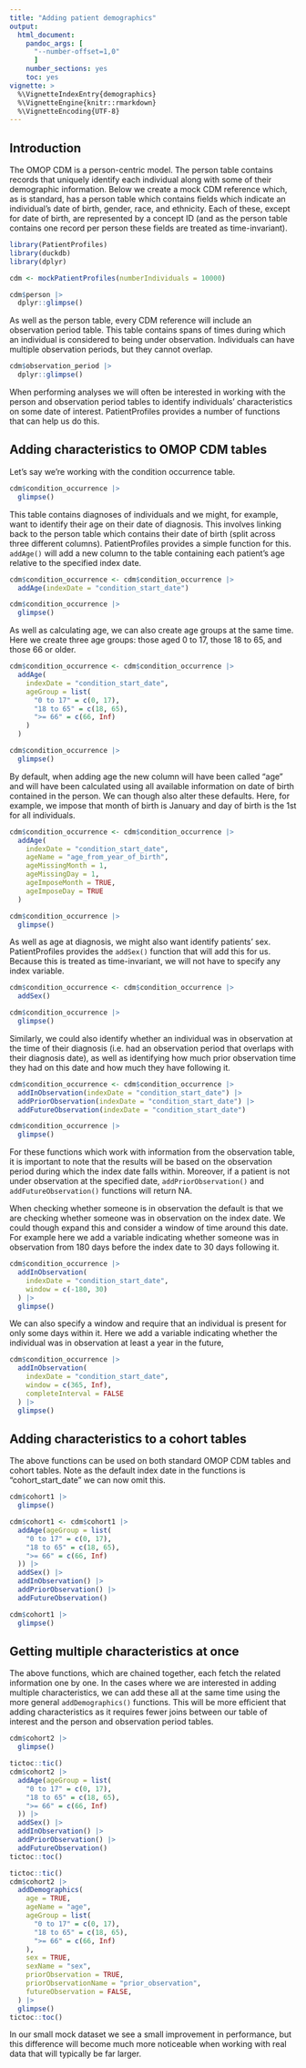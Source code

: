 ```yaml
---
title: "Adding patient demographics"
output: 
  html_document:
    pandoc_args: [
      "--number-offset=1,0"
      ]
    number_sections: yes
    toc: yes
vignette: >
  %\VignetteIndexEntry{demographics}
  %\VignetteEngine{knitr::rmarkdown}
  %\VignetteEncoding{UTF-8}
---
```


## Introduction
The OMOP CDM is a person-centric model. The person table contains records that uniquely identify each individual along with some of their demographic information. Below we create a mock CDM reference which, as is standard, has a person table which contains fields which indicate an individual's date of birth, gender, race, and ethnicity. Each of these, except for date of birth, are represented by a concept ID (and as the person table contains one record per person these fields are treated as time-invariant).

```r
library(PatientProfiles)
library(duckdb)
library(dplyr)

cdm <- mockPatientProfiles(numberIndividuals = 10000)

cdm$person |>
  dplyr::glimpse()
```

As well as the person table, every CDM reference will include an observation period table. This table contains spans of times during which an individual is considered to being under observation. Individuals can have multiple observation periods, but they cannot overlap.

```r
cdm$observation_period |>
  dplyr::glimpse()
```

When performing analyses we will often be interested in working with the person and observation period tables to identify individuals' characteristics on some date of interest. PatientProfiles provides a number of functions that can help us do this.

## Adding characteristics to OMOP CDM tables

Let's say we're working with the condition occurrence table. 

```r
cdm$condition_occurrence |>
  glimpse()
```

This table contains diagnoses of individuals and we might, for example, want to identify their age on their date of diagnosis. This involves linking back to the person table which contains their date of birth (split across three different columns). PatientProfiles provides a simple function for this. `addAge()` will add a new column to the table containing each patient's age relative to the specified index date.

```r
cdm$condition_occurrence <- cdm$condition_occurrence |>
  addAge(indexDate = "condition_start_date")

cdm$condition_occurrence |>
  glimpse()
```

As well as calculating age, we can also create age groups at the same time. Here we create three age groups: those aged 0 to 17, those 18 to 65, and those 66 or older.

```r
cdm$condition_occurrence <- cdm$condition_occurrence |>
  addAge(
    indexDate = "condition_start_date",
    ageGroup = list(
      "0 to 17" = c(0, 17),
      "18 to 65" = c(18, 65),
      ">= 66" = c(66, Inf)
    )
  )

cdm$condition_occurrence |>
  glimpse()
```


By default, when adding age the new column will have been called "age" and will have been calculated using all available information on date of birth contained in the person. We can though also alter these defaults. Here, for example, we impose that month of birth is January and day of birth is the 1st for all individuals.

```r
cdm$condition_occurrence <- cdm$condition_occurrence |>
  addAge(
    indexDate = "condition_start_date",
    ageName = "age_from_year_of_birth",
    ageMissingMonth = 1,
    ageMissingDay = 1,
    ageImposeMonth = TRUE,
    ageImposeDay = TRUE
  )

cdm$condition_occurrence |>
  glimpse()
```

As well as age at diagnosis, we might also want identify patients' sex. PatientProfiles provides the `addSex()` function that will add this for us. Because this is treated as time-invariant, we will not have to specify any index variable.

```r
cdm$condition_occurrence <- cdm$condition_occurrence |>
  addSex()

cdm$condition_occurrence |>
  glimpse()
```

Similarly, we could also identify whether an individual was in observation at the time of their diagnosis (i.e. had an observation period that overlaps with their diagnosis date), as well as identifying how much prior observation time they had on this date and how much they have following it. 

```r
cdm$condition_occurrence <- cdm$condition_occurrence |>
  addInObservation(indexDate = "condition_start_date") |>
  addPriorObservation(indexDate = "condition_start_date") |>
  addFutureObservation(indexDate = "condition_start_date")

cdm$condition_occurrence |>
  glimpse()
```

For these functions which work with information from the observation table, it is important to note that the results will be based on the observation period during which the index date falls within. Moreover, if a patient is not under observation at the specified date, `addPriorObservation()` and `addFutureObservation()` functions will return NA.

When checking whether someone is in observation the default is that we are checking whether someone was in observation on the index date. We could though expand this and consider a window of time around this date. For example here we add a variable indicating whether someone was in observation from 180 days before the index date to 30 days following it.

```r
cdm$condition_occurrence |>
  addInObservation(
    indexDate = "condition_start_date",
    window = c(-180, 30)
  ) |>
  glimpse()
```

We can also specify a window and require that an individual is present for only some days within it. Here we add a variable indicating whether the individual was in observation at least a year in the future,
```r
cdm$condition_occurrence |>
  addInObservation(
    indexDate = "condition_start_date",
    window = c(365, Inf),
    completeInterval = FALSE
  ) |>
  glimpse()
```

## Adding characteristics to a cohort tables

The above functions can be used on both standard OMOP CDM tables and cohort tables. Note as the default index date in the functions is "cohort_start_date" we can now omit this.

```r
cdm$cohort1 |>
  glimpse()

cdm$cohort1 <- cdm$cohort1 |>
  addAge(ageGroup = list(
    "0 to 17" = c(0, 17),
    "18 to 65" = c(18, 65),
    ">= 66" = c(66, Inf)
  )) |>
  addSex() |>
  addInObservation() |>
  addPriorObservation() |>
  addFutureObservation()

cdm$cohort1 |>
  glimpse()
```


## Getting multiple characteristics at once

The above functions, which are chained together, each fetch the related information one by one. In the cases where we are interested in adding multiple characteristics, we can add these all at the same time using the more general `addDemographics()` functions. This will be more efficient that adding characteristics as it requires fewer joins between our table of interest and the person and observation period tables.

```r
cdm$cohort2 |>
  glimpse()

tictoc::tic()
cdm$cohort2 |>
  addAge(ageGroup = list(
    "0 to 17" = c(0, 17),
    "18 to 65" = c(18, 65),
    ">= 66" = c(66, Inf)
  )) |>
  addSex() |>
  addInObservation() |>
  addPriorObservation() |>
  addFutureObservation()
tictoc::toc()

tictoc::tic()
cdm$cohort2 |>
  addDemographics(
    age = TRUE,
    ageName = "age",
    ageGroup = list(
      "0 to 17" = c(0, 17),
      "18 to 65" = c(18, 65),
      ">= 66" = c(66, Inf)
    ),
    sex = TRUE,
    sexName = "sex",
    priorObservation = TRUE,
    priorObservationName = "prior_observation",
    futureObservation = FALSE,
  ) |>
  glimpse()
tictoc::toc()
```

In our small mock dataset we see a small improvement in performance, but this difference will become much more noticeable when working with real data that will typically be far larger.
